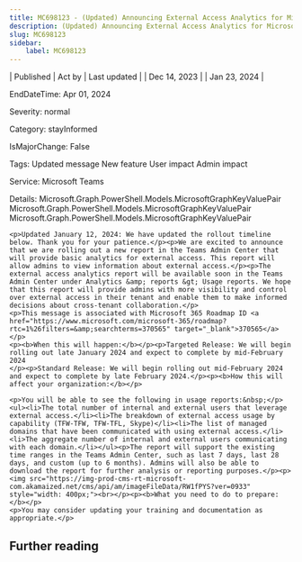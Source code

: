 ```yaml
---
title: MC698123 - (Updated) Announcing External Access Analytics for Microsoft Teams
description: (Updated) Announcing External Access Analytics for Microsoft Teams
slug: MC698123
sidebar:
    label: MC698123
---
```



| Published | Act by | Last updated |
| Dec 14, 2023 |  | Jan 23, 2024 |

EndDateTime: Apr 01, 2024

Severity: normal

Category: stayInformed

IsMajorChange: False

Tags: Updated message New feature User impact Admin impact

Service: Microsoft Teams

Details: Microsoft.Graph.PowerShell.Models.MicrosoftGraphKeyValuePair Microsoft.Graph.PowerShell.Models.MicrosoftGraphKeyValuePair Microsoft.Graph.PowerShell.Models.MicrosoftGraphKeyValuePair

```
<p>Updated January 12, 2024: We have updated the rollout timeline below. Thank you for your patience.</p><p>We are excited to announce that we are rolling out a new report in the Teams Admin Center that will provide basic analytics for external access. This report will allow admins to view information about external access.</p><p>The external access analytics report will be available soon in the Teams Admin Center under Analytics &amp; reports &gt; Usage reports. We hope that this report will provide admins with more visibility and control over external access in their tenant and enable them to make informed decisions about cross-tenant collaboration.</p>
<p>This message is associated with Microsoft 365 Roadmap ID <a href="https://www.microsoft.com/microsoft-365/roadmap?rtc=1%26filters=&amp;searchterms=370565" target="_blank">370565</a></p>
<p><b>When this will happen:</b></p><p>Targeted Release: We will begin rolling out late January 2024 and expect to complete by mid-February 2024
</p><p>Standard Release: We will begin rolling out mid-February 2024 and expect to complete by late February 2024.</p><p><b>How this will affect your organization:</b></p>

<p>You will be able to see the following in usage reports:&nbsp;</p><ul><li>The total number of internal and external users that leverage external access.</li><li>The breakdown of external access usage by capability (TFW-TFW, TFW-TFL, Skype)</li><li>The list of managed domains that have been communicated with using external access.</li><li>The aggregate number of internal and external users communicating with each domain.</li></ul><p>The report will support the existing time ranges in the Teams Admin Center, such as last 7 days, last 28 days, and custom (up to 6 months). Admins will also be able to download the report for further analysis or reporting purposes.</p><p><img src="https://img-prod-cms-rt-microsoft-com.akamaized.net/cms/api/am/imageFileData/RW1fPYS?ver=0933" style="width: 400px;"><br></p><p><b>What you need to do to prepare:</b></p>
<p>You may consider updating your training and documentation as appropriate.</p>
```

## Further reading
